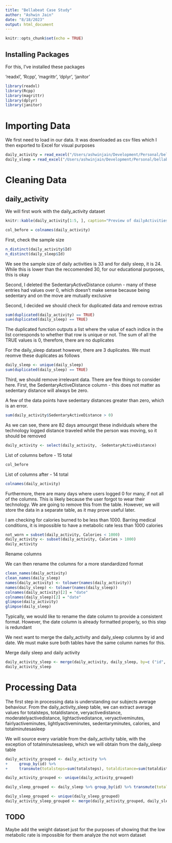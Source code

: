 ```yaml
---
title: "Bellabeat Case Study"
author: "Ashwin Jain"
date: "8/18/2023"
output: html_document
---
```


```r
knitr::opts_chunk$set(echo = TRUE)
```

## Installing Packages

For this, I've installed these packages

'readxl', 'Rcpp', 'magrittr', 'dplyr', 'janitor'

```r
library(readxl)
library(Rcpp)
library(magrittr)
library(dplyr)
library(janitor)
```

# Importing Data

We first need to load in our data. It was downloaded as csv files which I then exported to Excel for visual purposes

```r
daily_activity = read_excel("/Users/ashwinjain/Development/Personal/bellabeat-case-study/data/dailyActivity_merged.xlsx")
daily_sleep = read_excel("/Users/ashwinjain/Development/Personal/bellabeat-case-study/data/sleepDay_merged.xlsx")
```

# Cleaning Data

## daily_activity

We will first work with the daily_activity dataset

```r

knitr::kable(daily_activity[1:5, ], caption="Preview of dailyActivities_merged")

col_before = colnames(daily_activity)
```

First, check the sample size

```r
n_distinct(daily_activity$Id)
n_distinct(daily_sleep$Id)
```

We see the sample size of daily activities is 33 and for daily sleep, it is 24. While this is lower than the reccomended 30, for our educational purposes, this is okay

Second, I deleted the SedentaryActiveDistance column - many of these entries had values over 0, which doesn't make sense because being sedentary and on the move are mutually exclusive

Second, I decided we should check for duplicated data and remove extras

```r
sum(duplicated(daily_activity) == TRUE)
sum(duplicated(daily_sleep) == TRUE)
```

The duplicated function outputs a list where the value of each indice in the list corresponds to whether that row is unique or not. The sum of all the TRUE values is 0, therefore, there are no duplicates

For the daily_sleep dataset however, there are 3 duplicates. We must reomve these duplicates as follows

```r
daily_sleep <- unique(daily_sleep)
sum(duplicated(daily_sleep) == TRUE)
```

Third, we should remove irrelevant data. There are few things to consider here. First, the SedentaryActiveDistance column - this does not matter as sedentary distance will always be zero.

A few of the data points have sedentary distances greater than zero, which is an error.

```r
sum(daily_activity$SedentaryActiveDistance > 0)
```

As we can see, there are 82 days amoungst these individuals where the technology logged distance traveled while the person was moving, so it should be removed

```r
daily_activity <- select(daily_activity, -SedentaryActiveDistance)
```

List of columns before - 15 total

```r
col_before
```

List of columns after - 14 total

```r
colnames(daily_activity)
```

Furthermore, there are many days where users logged 0 for many, if not all of the columns. This is likely because the user forgot to wear their technology. We are going to remove this from the table. However, we will store the data in a separate table, as it may prove useful later.

I am checking for calories burned to be less than 1000. Barring medical conditions, it is impossible to have a metabolic rate less than 1000 calories

```r
not_worn = subset(daily_activity, Calories < 1000)
daily_activity <- subset(daily_activity, Calories > 1000)
daily_activity
```

Rename columns

We can then rename the columns for a more standardized format

```r
clean_names(daily_activity)
clean_names(daily_sleep)
names(daily_activity) <- tolower(names(daily_activity))
names(daily_sleep) <- tolower(names(daily_sleep))
colnames(daily_activity)[2] = "date"
colnames(daily_sleep)[2] = "date"
glimpse(daily_activity)
glimpse(daily_sleep)
```

Typically, we would like to rename the date column to provide a consistent format. However, the date column is already formatted properly, so this step is redundant

We next want to merge the daily_activity and daily_sleep columns by id and date. We must make sure both tables have the same column names for this.

Merge daily sleep and daily activity

```r
daily_activity_sleep <- merge(daily_activity, daily_sleep, by=c ("id", "date"))
daily_activity_sleep
```

# Processing Data

The first step in processing data is understanding our subjects average behaviour. From the daily_activity_sleep table, we can extract average values for totalsteps, totaldistance, veryactivedistance, moderatelyactivedistance, lightactivedistance, veryactiveminutes, fairlyactiveminutes, lightlyactiveminutes, sedentaryminutes, calories, and totalminutesasleep

We will source every variable from the daily_activity table, with the exception of totalminutesasleep, which we will obtain from the daily_sleep table

```r
daily_activity_grouped <- daily_activity %>%
+     group_by(id) %>% 
+     transmute(totalsteps=sum(totalsteps), totaldistance=sum(totaldistance), veryactivedistance = sum(veryactivedistance), moderatelyactivedistance = sum(moderatelyactivedistance), lightactivedistance=sum(lightactivedistance), veryactiveminutes=sum(veryactiveminutes), fairlyactiveminutes=sum(fairlyactiveminutes), lightlyactiveminutes=sum(lightlyactiveminutes), sedentaryminutes=sum(sedentaryminutes), calories=sum(calories))

daily_activity_grouped <- unique(daily_activity_grouped)

daily_sleep_grouped <- daily_sleep %>% group_by(id) %>% transmute(totalminutesasleep=sum(totalminutesasleep))

daily_sleep_grouped <- unique(daily_sleep_grouped)
daily_activity_sleep_grouped <- merge(daily_activity_grouped, daily_sleep_grouped, by=c ("id"))

```

## TODO

Maybe add the weight dataset just for the purposes of showing that the low metabolic rate is impossible for them analyze the not worn dataset
